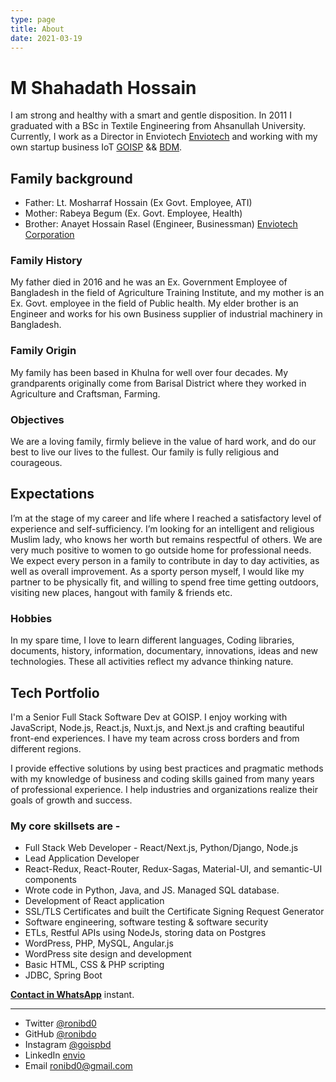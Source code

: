 ```yaml
---
type: page
title: About
date: 2021-03-19
---
```


# M Shahadath Hossain

I am strong and healthy with a smart and gentle disposition. In 2011 I graduated with a BSc in Textile Engineering from Ahsanullah University. Currently, I work as a Director in Enviotech [Enviotech](https://www.enviotech.com.bd)  and working with my own startup business IoT [GOISP](https://www.goisp.net) && [BDM](https://www.bdmeter.info).

## Family background
- Father: Lt. Mosharraf Hossain (Ex Govt. Employee, ATI)
- Mother: Rabeya Begum (Ex. Govt. Employee, Health)
- Brother: Anayet Hossain Rasel (Engineer, Businessman) [Enviotech Corporation](https://enviotech.com.bd)

### Family History
My father died in 2016 and he was an Ex. Government Employee of Bangladesh in the field of Agriculture Training Institute, and my mother is an Ex. Govt. employee in the field of Public health. My elder brother is an Engineer and works for his own Business supplier of industrial machinery in Bangladesh.

### Family Origin 
My family has been based in Khulna for well over four decades. My grandparents originally come from Barisal District where they worked in Agriculture and Craftsman, Farming.

### Objectives
We are a loving family, firmly believe in the value of hard work, and do our best to live our lives to the fullest. Our family is fully religious and courageous.

## Expectations
I’m at the stage of my career and life where I reached a satisfactory level of experience and self-sufficiency. I’m looking for an intelligent and religious Muslim lady, who knows her worth but remains respectful of others. We are very much positive to women to go outside home for professional needs. We expect every person in a family to contribute in day to day activities, as well as overall improvement. As a sporty person myself, I would like my partner to be physically fit, and willing to spend free time getting outdoors, visiting new places, hangout with family & friends etc.

### Hobbies
In my spare time, I love to learn different languages, Coding libraries, documents, history, information, documentary, innovations, ideas and new technologies. These all activities reflect my advance thinking nature.

## Tech Portfolio
I'm a Senior Full Stack Software Dev at GOISP. I enjoy working with JavaScript, Node.js, React.js, Nuxt.js, and Next.js and crafting beautiful front-end experiences. I have my team across cross borders and from different regions.

I provide effective solutions by using best practices and pragmatic methods with my knowledge of business and coding skills gained from many years of professional experience. I help industries and organizations realize their goals of growth and success.

### My core skillsets are -
- Full Stack Web Developer - React/Next.js, Python/Django, Node.js
- Lead Application Developer
- React-Redux, React-Router, Redux-Sagas, Material-UI, and semantic-UI components
- Wrote code in Python, Java, and JS. Managed SQL database.
- Development of React application
- SSL/TLS Certificates and built the Certificate Signing Request Generator
- Software engineering, software testing & software security
- ETLs, Restful APIs using NodeJs, storing data on Postgres
- WordPress, PHP, MySQL, Angular.js
- WordPress site design and development
- Basic HTML, CSS & PHP scripting
- JDBC, Spring Boot


[**Contact in WhatsApp**](https://wa.me/+8801711871547/) instant.

---

- Twitter [@ronibd0](https://twitter.com/Ron_BGD)
- GitHub [@ronibdo](https://github.com/ronibd0)
- Instagram [@goispbd](https://instagram.com/goispbd)
- LinkedIn [envio](https://www.linkedin.com/in/envio/)
- Email ronibd0@gmail.com

